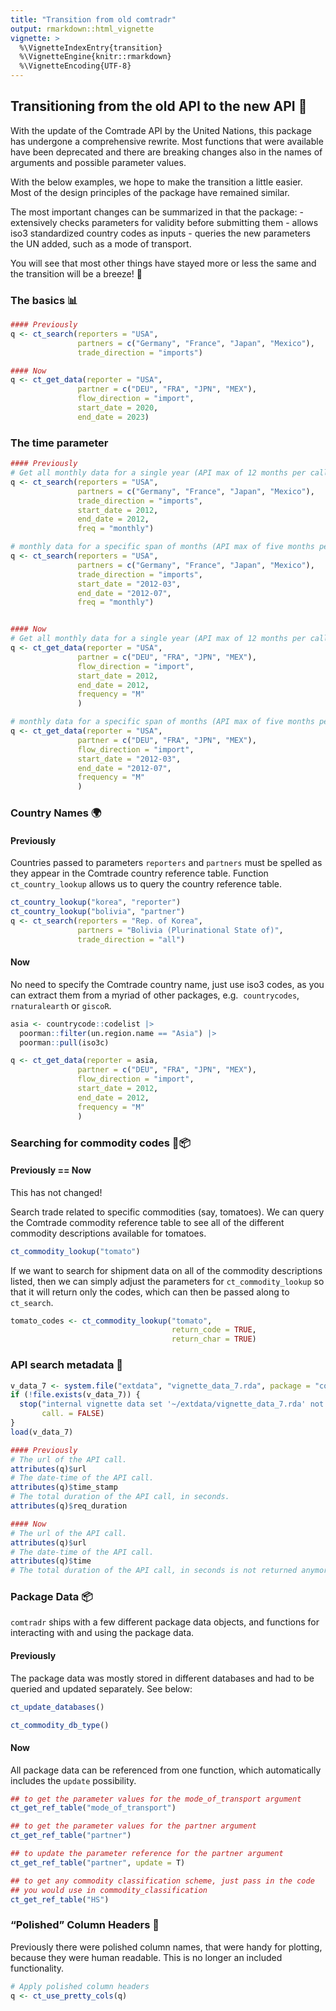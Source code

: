 ```yaml
---
title: "Transition from old comtradr"
output: rmarkdown::html_vignette
vignette: >
  %\VignetteIndexEntry{transition}
  %\VignetteEngine{knitr::rmarkdown}
  %\VignetteEncoding{UTF-8}
---
```



## Transitioning from the old API to the new API 🔄

With the update of the Comtrade API by the United Nations, this package has
undergone a comprehensive rewrite. Most functions that were available have been
deprecated and there are breaking changes also in the names of arguments and 
possible parameter values. 

With the below examples, we hope to make the transition a little easier. Most 
of the design principles of the package have remained similar. 

The most important changes can be summarized in that the package: 
- extensively checks parameters for validity before submitting 
them
- allows iso3 standardized country codes as inputs
- queries the new parameters the UN added, such as a mode of transport.

You will see that most other things have stayed more or less the same and the 
transition will be a breeze! 💨

### The basics 📊


```r
#### Previously
q <- ct_search(reporters = "USA", 
               partners = c("Germany", "France", "Japan", "Mexico"), 
               trade_direction = "imports")

#### Now
q <- ct_get_data(reporter = "USA", 
               partner = c("DEU", "FRA", "JPN", "MEX"), 
               flow_direction = "import",
               start_date = 2020,
               end_date = 2023)
```

### The time parameter

```r
#### Previously
# Get all monthly data for a single year (API max of 12 months per call).
q <- ct_search(reporters = "USA", 
               partners = c("Germany", "France", "Japan", "Mexico"), 
               trade_direction = "imports", 
               start_date = 2012, 
               end_date = 2012, 
               freq = "monthly")

# monthly data for a specific span of months (API max of five months per call).
q <- ct_search(reporters = "USA", 
               partners = c("Germany", "France", "Japan", "Mexico"), 
               trade_direction = "imports", 
               start_date = "2012-03", 
               end_date = "2012-07", 
               freq = "monthly")


#### Now
# Get all monthly data for a single year (API max of 12 months per call).
q <- ct_get_data(reporter = "USA", 
               partner = c("DEU", "FRA", "JPN", "MEX"), 
               flow_direction = "import",
               start_date = 2012, 
               end_date = 2012, 
               frequency = "M"
               )

# monthly data for a specific span of months (API max of five months per call).
q <- ct_get_data(reporter = "USA", 
               partner = c("DEU", "FRA", "JPN", "MEX"), 
               flow_direction = "import",
               start_date = "2012-03", 
               end_date = "2012-07", 
               frequency = "M"
               )
```



### Country Names 🌍

#### Previously
Countries passed to parameters `reporters` and `partners` must be 
spelled as they appear in the Comtrade country reference table.
Function `ct_country_lookup` allows us to query the country reference table.
```r
ct_country_lookup("korea", "reporter")
ct_country_lookup("bolivia", "partner")
q <- ct_search(reporters = "Rep. of Korea", 
               partners = "Bolivia (Plurinational State of)", 
               trade_direction = "all")
```

#### Now
No need to specify the Comtrade country name, just use iso3 codes, 
as you can extract them from a myriad of other packages, e.g. 
`countrycodes`, `rnaturalearth` or `giscoR`.

```r

asia <- countrycode::codelist |> 
  poorman::filter(un.region.name == "Asia") |> 
  poorman::pull(iso3c)

q <- ct_get_data(reporter = asia, 
               partner = c("DEU", "FRA", "JPN", "MEX"), 
               flow_direction = "import",
               start_date = 2012, 
               end_date = 2012, 
               frequency = "M"
               )
```

### Searching for commodity codes 🚢📦

#### Previously == Now

This has not changed!

Search trade related to specific commodities (say, tomatoes). We can 
query the Comtrade commodity reference table to see all of the different 
commodity descriptions available for tomatoes.
```r
ct_commodity_lookup("tomato")
```
If we want to search for shipment data on all of the commodity descriptions 
listed, then we can simply adjust the parameters for `ct_commodity_lookup` 
so that it will return only the codes, which can then be passed 
along to `ct_search`.
```r
tomato_codes <- ct_commodity_lookup("tomato", 
                                    return_code = TRUE, 
                                    return_char = TRUE)
```


### API search metadata 📑

```r
v_data_7 <- system.file("extdata", "vignette_data_7.rda", package = "comtradr")
if (!file.exists(v_data_7)) {
  stop("internal vignette data set '~/extdata/vignette_data_7.rda' not found", 
       call. = FALSE)
}
load(v_data_7)
```

```r
#### Previously
# The url of the API call.
attributes(q)$url
# The date-time of the API call.
attributes(q)$time_stamp
# The total duration of the API call, in seconds.
attributes(q)$req_duration
``` 

``` r
#### Now
# The url of the API call.
attributes(q)$url
# The date-time of the API call.
attributes(q)$time
# The total duration of the API call, in seconds is not returned anymore!
```



### Package Data 📦

`comtradr` ships with a few different package data objects, and functions for 
interacting with and using the package data.

#### Previously

The package data was mostly stored in different databases and had to be 
queried and updated separately. See below:

```r
ct_update_databases()

ct_commodity_db_type()
```

#### Now

All package data can be referenced from one function, which automatically 
includes the `update` possibility. 

```r
## to get the parameter values for the mode_of_transport argument
ct_get_ref_table("mode_of_transport")

## to get the parameter values for the partner argument
ct_get_ref_table("partner")

## to update the parameter reference for the partner argument
ct_get_ref_table("partner", update = T)

## to get any commodity classification scheme, just pass in the code
## you would use in commodity_classification
ct_get_ref_table("HS")
```



### "Polished" Column Headers 🎨

Previously there were polished column names, that were handy for plotting, 
because they were human readable. This is no longer an included functionality.

```r
# Apply polished column headers
q <- ct_use_pretty_cols(q)
```
